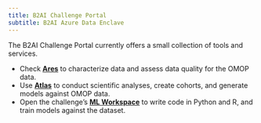 ```yaml
---
title: B2AI Challenge Portal
subtitle: B2AI Azure Data Enclave
---
```


The B2AI Challenge Portal currently offers a small collection of tools and services.

- Check **[Ares](/ares/)** to characterize data and assess data quality for the OMOP data.
- Use **[Atlas](/atlas/)** to conduct scientific analyses, create cohorts, and generate models against OMOP data.
- Open the challenge's **[ML Workspace](/lab/)** to write code in Python and R, and train models against the dataset.
